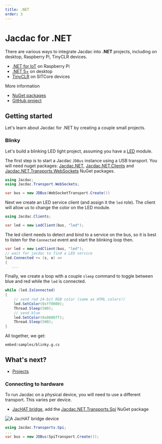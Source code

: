 ```yaml
---
title: .NET
order: 3
---
```


# Jacdac for .NET

There are various ways to integrate Jacdac into **.NET** projects,
including on desktop, Raspberry Pi, TinyCLR devices.

-   [.NET for IoT](https://dotnet.microsoft.com/en-us/apps/iot) on Raspberry Pi
-   [.NET 5+](https://dotnet.microsoft.com/en-us/download/dotnet) on desktop
-   [TinyCLR](https://www.ghielectronics.com/tinyclr/) on SITCore devices

More information

-   [NuGet packages](https://www.nuget.org/profiles/Jacdac)
-   [GitHub project](https://github.com/microsoft/jacdac-dotnet)

## Getting started

Let's learn about Jacdac for .NET by creating a couple small projects.

### Blinky

Let's build a blinking LED light project, assuming you have a [LED](/services/led) module.

The first step is to start a Jacdac `JDBus` instance using a USB transport. 
You will need nuget packages: [Jacdac.NET](https://www.nuget.org/packages/Jacdac.NET/), 
[Jacdac.NET.Clients](https://www.nuget.org/packages/Jacdac.NET.Clients/) 
and [Jacdac.NET.Transports.WebSockets](https://www.nuget.org/packages/Jacdac.NET.Transports.WebSockets/) NuGet packages.

```cs
using Jacdac;
using Jacdac.Transport.WebSockets;

var bus = new JDBus(WebSocketTransport.Create())
```

Next we create an LED service client (and assign it the `led` role).
The client will allow us to change the color on the LED module.

```cs
using Jacdac.Clients;

var led = new LedClient(bus, "led");
```

The led client needs to detect and bind to a service on the bus, so it is best
to listen for the `Connected` event and start the blinking loop then.

```cs
var led = new LedClient(bus, "led");
// wait for jacdac to find a LED service
led.Connected += (s, e) =>
{
   ...
```

Finally, we create a loop with a couple `sleep` command to
toggle between blue and red while the `led` is connected.

```cs
while (led.IsConnected)
{
    // send red 24-bit RGB color (same as HTML colors!)
    led.SetColor(0xff0000);
    Thread.Sleep(500);
    // send blue
    led.SetColor(0x0000ff);
    Thread.Sleep(500);
}
```

All together, we get:

`embed:samples/blinky.g.cs`

## What's next?

-   [Projects](/clients/dotnet/projects/)

### Connecting to hardware

To run Jacdac on a physical device, you will need to use a different transport. This varies per device.

* [JacHAT bridge](/services/bridge), add the [Jacdac.NET.Transports.Spi](https://www.nuget.org/packages/Jacdac.NET.Transports.Spi/) NuGet package

![A JacHAT bridge device](./dotnet/jachat.jpg)

```cs
using Jacdac.Transports.Spi;
...
var bus = new JDBus(SpiTransport.Create());
```
